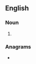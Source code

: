 ==English==

===Noun===
{{head|en|noun plural form}}

# {{plural of|upsilon|lang=en}}

===Anagrams===
* {{anagrams|en|a=ilnopssu|pulsions|unspoils}}